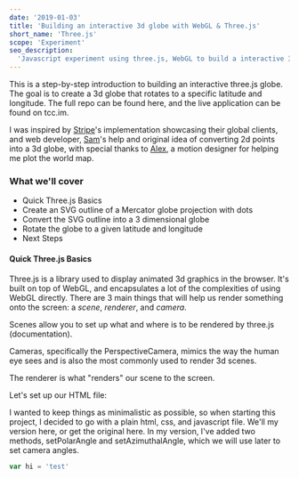 ```yaml
---
date: '2019-01-03'
title: 'Building an interactive 3d globe with WebGL & Three.js'
short_name: 'Three.js'
scope: 'Experiment'
seo_description:
  'Javascript experiment using three.js, WebGL to build a interactive 3d globe.'
---
```



<BannerImage src={globeSvg} alt="globe outline" />

This is a step-by-step introduction to building an interactive three.js globe.
The goal is to create a 3d globe that rotates to a specific latitude and
longitude. The full repo can be found here, and the live application can be
found on tcc.im.

I was inspired by
<a href="https://stripe.com/atlas" target="_blank" rel="noopener noreferrer">Stripe</a>'s
implementation showcasing their global clients, and web developer,
<a href="https://flamov.com" target="_blank" rel="noopener noreferrer">Sam</a>'s
help and original idea of converting 2d points into a 3d globe, with special
thanks to
<a href="https://www.instagram.com/alex.scarey" title="Alex Carey's Instagram" target="_blank" rel="noopener noreferrer">Alex</a>,
a motion designer for helping me plot the world map.

### What we'll cover

- Quick Three.js Basics
- Create an SVG outline of a Mercator globe projection with dots
- Convert the SVG outline into a 3 dimensional globe
- Rotate the globe to a given latitude and longitude
- Next Steps

#### Quick Three.js Basics

Three.js is a library used to display animated 3d graphics in the browser. It's
built on top of WebGL, and encapsulates a lot of the complexities of using WebGL
directly. There are 3 main things that will help us render something onto the
screen: a _scene_, _renderer_, and _camera_.

Scenes allow you to set up what and where is to be rendered by three.js
(documentation).

Cameras, specifically the PerspectiveCamera, mimics the way the human eye sees
and is also the most commonly used to render 3d scenes.

The renderer is what "renders" our scene to the screen.

Let's set up our HTML file:

I wanted to keep things as minimalistic as possible, so when starting this
project, I decided to go with a plain html, css, and javascript file. We'll
my version here, or get the original here. In my version, I've added two
methods, setPolarAngle and setAzimuthalAngle, which we will use later to set
camera angles.

```js
var hi = 'test'
```
